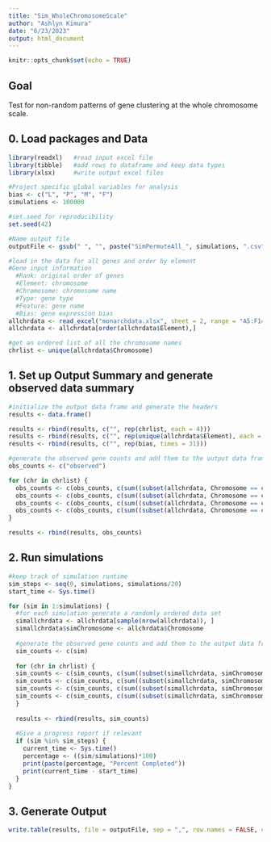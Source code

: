 ---
title: "Sim_WholeChromosomeScale"
author: "Ashlyn Kimura"
date: "6/23/2023"
output: html_document
---

```{r setup, include=FALSE}
knitr::opts_chunk$set(echo = TRUE)
```

## Goal

Test for non-random patterns of gene clustering at the whole chromosome scale.

## 0. Load packages and Data

```{r load_packages}
library(readxl)   #read input excel file
library(tibble)   #add rows to dataframe and keep data types
library(xlsx)     #write output excel files
```

```{r global_variables}
#Project specific global variables for analysis
bias <- c("L", "P", "M", "F")
simulations <- 100000

#set.seed for reproducibility
set.seed(42)

#Name output file
outputFile <- gsub(" ", "", paste("SimPermuteAll_", simulations, ".csv"))
```

```{r load_data}
#load in the data for all genes and order by element
#Gene input information 
  #Rank: original order of genes
  #Element: chromosome 
  #Chromosome: chromosome name
  #Type: gene type
  #Feature: gene name
  #Bias: gene expression bias 
allchrdata <- read_excel("monarchdata.xlsx", sheet = 2, range = "A5:F14690")
allchrdata <- allchrdata[order(allchrdata$Element),]

#get an ordered list of all the chromosome names
chrlist <- unique(allchrdata$Chromosome)
```

## 1. Set up Output Summary and generate observed data summary

```{r output_headers}
#initialize the output data frame and generate the headers
results <- data.frame()

results <- rbind(results, c("", rep(chrlist, each = 4)))
results <- rbind(results, c("", rep(unique(allchrdata$Element), each = 4)))
results <- rbind(results, c("", rep(bias, times = 31)))
```

```{r observed_counts}
#generate the observed gene counts and add them to the output data frame
obs_counts <- c("observed")

for (chr in chrlist) {
  obs_counts <- c(obs_counts, c(sum((subset(allchrdata, Chromosome == chr))$Bias == "L")))
  obs_counts <- c(obs_counts, c(sum((subset(allchrdata, Chromosome == chr))$Bias == "P")))
  obs_counts <- c(obs_counts, c(sum((subset(allchrdata, Chromosome == chr))$Bias == "M")))
  obs_counts <- c(obs_counts, c(sum((subset(allchrdata, Chromosome == chr))$Bias == "F")))
}

results <- rbind(results, obs_counts)
```

## 2. Run simulations

```{r simulations}
#keep track of simulation runtime
sim_steps <- seq(0, simulations, simulations/20)
start_time <- Sys.time()

for (sim in 1:simulations) {
  #for each simulation generate a randomly ordered data set
  simallchrdata <- allchrdata[sample(nrow(allchrdata)), ]
  simallchrdata$simChromosome <- allchrdata$Chromosome
  
  #generate the observed gene counts and add them to the output data frame
  sim_counts <- c(sim)
  
  for (chr in chrlist) {
  sim_counts <- c(sim_counts, c(sum((subset(simallchrdata, simChromosome == chr))$Bias == "L")))
  sim_counts <- c(sim_counts, c(sum((subset(simallchrdata, simChromosome == chr))$Bias == "P")))
  sim_counts <- c(sim_counts, c(sum((subset(simallchrdata, simChromosome == chr))$Bias == "M")))
  sim_counts <- c(sim_counts, c(sum((subset(simallchrdata, simChromosome == chr))$Bias == "F")))
  }
  
  results <- rbind(results, sim_counts)
  
  #Give a progress report if relevant
  if (sim %in% sim_steps) {
    current_time <- Sys.time()
    percentage <- ((sim/simulations)*100)
    print(paste(percentage, "Percent Completed"))
    print(current_time - start_time)
  }
}
```

## 3. Generate Output

```{r output}
write.table(results, file = outputFile, sep = ",", row.names = FALSE, col.names = FALSE)
```